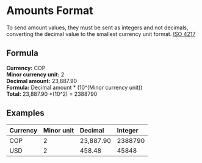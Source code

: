 # Amounts Format

To send amount values, they must be sent as integers and not decimals, converting the decimal value to the smallest currency unit format. [ISO 4217](https://www.iso.org/iso-4217-currency-codes.html)

## Formula

**Currency:** COP <br/>
**Minor currency unit:** 2 <br/>
**Decimal amount:** 23,887.90 <br/>
**Formula:** Decimal amount * (10^(Minor currency unit)) <br/>
**Total:** 23,887.90 *(10^2) = 2388790 <br/>

## Examples

| Currency | Minor unit | Decimal   | Integer  |
| :------- | :--------- | :-------- | :------- |
| COP      | 2          | 23,887.90 | 2388790  |
| USD      | 2          | 458.48    | 45848    |
